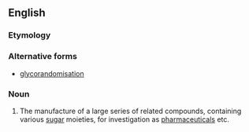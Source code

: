==English==

===Etymology===
{{prefix|glyco|randomization|lang=en}}

===Alternative forms===
* [[glycorandomisation]]

===Noun===
{{en-noun}}

# {{label|en|organic chemistry}} The manufacture of a large series of related compounds, containing various [[sugar]] moieties, for investigation as [[pharmaceutical]]s etc.